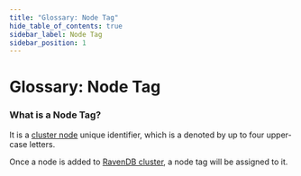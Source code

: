 ```yaml
---
title: "Glossary: Node Tag"
hide_table_of_contents: true
sidebar_label: Node Tag
sidebar_position: 1
---
```



# Glossary: Node Tag

### What is a Node Tag?

It is a [cluster node](cluster-node) unique identifier, which is a denoted by up to four upper-case letters.

Once a node is added to [RavenDB cluster](ravendb-cluster), a node tag will be assigned to it.
